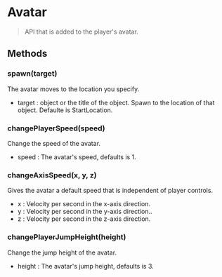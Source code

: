 # Avatar

> API that is added to the player's avatar.

## Methods

### spawn(target)

The avatar moves to the location you specify.

- target : object or the title of the object. Spawn to the location of that object. Defaulte is StartLocation.

### changePlayerSpeed(speed)

Change the speed of the avatar.

- speed : The avatar's speed, defaults is 1.

### changeAxisSpeed(x, y, z)

Gives the avatar a default speed that is independent of player controls.

- x : Velocity per second in the x-axis direction.
- y : Velocity per second in the y-axis direction..
- z : Velocity per second in the z-axis direction.

### changePlayerJumpHeight(height)

Change the jump height of the avatar.

- height : The avatar's jump height, defaults is 3.
